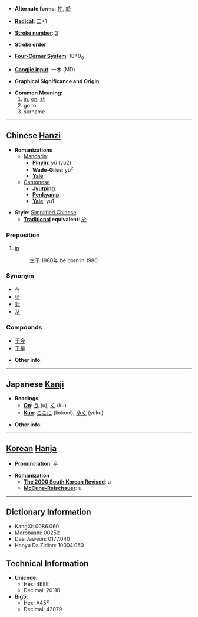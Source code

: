 * '''Alternate forms''': [[扵]], [[於]]

* '''[[Wiktionary:Chinese radical index| Radical]]''': [[Wiktionary:Chinese radical index 二|二]]+1

* '''[[Wiktionary:Chinese total strokes index|Stroke number]]''': [[Wiktionary:Chinese total strokes index 3|3]]

* '''Stroke order''': 

* '''[[Wiktionary:Chinese four corner index|Four-Corner System]]''': 1040<sub>0</sub>

* '''[[Wiktionary:Chinese Cangjie index|Cangjie input]]''': 一木 (MD)

* '''Graphical Significance and Origin''': 

* '''Common Meaning''': 
*# [[in]], [[on]], [[at]]
*# go to
*# surname

----

== Chinese [[Hanzi]] ==

* '''Romanizations'''
** [[Mandarin]]:
*** '''[[Pinyin]]''': yú (yu2)
*** '''[[Wade-Giles]]''': yü<sup>2</sup>
*** '''[[Yale]]''': 
**[[Cantonese]]
***'''[[Jyutping]]''':
***'''[[Penkyamp]]''': 
***'''[[Yale]]''': yu1

* '''Style''': [[Simplified Chinese]] 
** '''[[Traditional Chinese|Traditional]] equivalent''': [[於]]

===Preposition===
#[[in]]
#:生于 1980年 be born in 1980
===Synonym===
*[[在]]
*[[给]]
*[[对]]
*[[从]]

===Compounds===
*[[于今]]
*[[于是]]

* '''Other info''': 

----

== Japanese [[Kanji]] ==

* '''Readings'''
** '''[[On]]''': [[う]] (u), [[く]] (ku)
** '''[[Kun]]''': [[ここに]] (kokoni), [[ゆく]] (yuku)

* '''Other info''':  

----

== [[Korean]] [[Hanja]] ==

* '''Pronunciation''': 우

* '''Romanization'''
** '''[[The 2000 South Korean Revised Romanization|The 2000 South Korean Revised]]''': u
** '''[[McCune-Reischauer]]''': u

----

== Dictionary Information ==

* KangXi: 0086.060
* Morobashi: 00252
* Dae Jaweon: 0177.040
* Hanyu Da Zidian: 10004.050

== Technical Information ==

* '''Unicode''':
** Hex: 4E8E
** Decimal: 20110
* '''Big5''':
** Hex: A45F
** Decimal: 42079